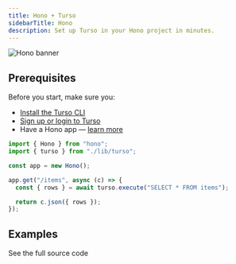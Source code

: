 ```yaml
---
title: Hono + Turso
sidebarTitle: Hono
description: Set up Turso in your Hono project in minutes.
---
```


![Hono banner](/images/guides/hono-banner.png)

## Prerequisites

Before you start, make sure you:

- [Install the Turso CLI](/cli/installation)
- [Sign up or login to Turso](/cli/authentication#signup)
- Have a Hono app &mdash; [learn more](https://hono.dev/top#quick-start)

<Steps>

<Step title="Install the libSQL SDK">

<Snippet file="install-libsql-client-ts.mdx" />

</Step>

<Step title="Retrieve database credentials">

<Snippet file="retrieve-database-credentials.mdx" />

</Step>

<Step title="Configure LibSQL client">

<Snippet file="configure-libsql-client-ts.mdx" />

</Step>

<Step title="Execute SQL">

```ts
import { Hono } from "hono";
import { turso } from "./lib/turso";

const app = new Hono();

app.get("/items", async (c) => {
  const { rows } = await turso.execute("SELECT * FROM items");

  return c.json({ rows });
});
```

</Step>

</Steps>

## Examples

<CardGroup cols={2}>
  <Card
    title="Expenses tracker app with Hono & Turso"
    icon="github"
    href="https://github.com/tursodatabase/examples/tree/master/app-expenses-tracker-hono"
  >
    See the full source code
  </Card>
</CardGroup>

